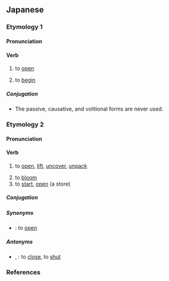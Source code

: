 ==Japanese==

===Etymology 1===
{{ja-kanjitab|あ|sort=あく|yomi=kun}}

====Pronunciation====
{{ja-pron|あく|acc=0|acc_ref=DJR|yomi=k}}
{{ja-ojad|開く:あく}}

====Verb====
{{ja-verb|type=1|tr=intrans|あく}}
{{ja-vp|開ける|開く|あける|あく}}

# to [[open]]
#: {{ja-usex|[[彼%女]]の[[シャツ]]に[[小さな]][[穴]]が'''開いています'''。|かの%じょ の シャツ に ちいさな あな が '''あいて います'''。|There is a small hole on her shirt.|lit=A small hole is '''opening''' on her shirt.}}
# to [[begin]]
#: {{rfex|ja}}

=====Conjugation=====
* The passive, causative, and volitional forms are never used.

{{ja-go-ku|あ}}
{{ja-conj-bungo|あ|4-k}}

===Etymology 2===
{{ja-kanjitab|ひら|sort=ひらく|yomi=kun}}

====Pronunciation====
{{ja-pron|ひらく|acc=2|acc_ref=DJR|yomi=k}}
{{ja-ojad|開く:ひらく}}

====Verb====
{{ja-verb|type=1|tr=both|ひらく}}
{{ja-vp|開く|開ける|ひらく|ひらける}}

# to [[open]], [[lift]], [[uncover]], [[unpack]]
#: {{ja-usex|[[何か]]が'''開く'''。|なにか が '''ひらく'''。|[something] '''opens'''.}}
#: {{ja-usex|[[誰か]]が何かを'''開く'''。|だれか が なにか を '''ひらく'''。|[someone] '''opens''' [something].}}
# to [[bloom]]
# to [[start]], [[open]] (a store)

=====Conjugation=====
{{ja-go-ku|ひら}}
{{ja-conj-bungo|ひら|4-k}}

=====Synonyms=====
* {{ja-r|開ける|あける}}: to [[open]]

=====Antonyms=====
* {{ja-r|閉める|しめる}}, {{ja-r|閉じる|とじる}}: to [[close]], to [[shut]]

===References===
<references/>

{{cln|ja|words with multiple readings}}